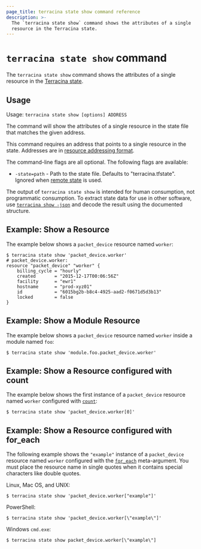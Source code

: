 ```yaml
---
page_title: terracina state show command reference
description: >-
  The `terracina state show` command shows the attributes of a single
  resource in the Terracina state.
---
```


# `terracina state show` command

The `terracina state show` command shows the attributes of a
single resource in the
[Terracina state](/terracina/language/state).

## Usage

Usage: `terracina state show [options] ADDRESS`

The command will show the attributes of a single resource in the
state file that matches the given address.

This command requires an address that points to a single resource in the
state. Addresses are
in [resource addressing format](/terracina/cli/state/resource-addressing).

The command-line flags are all optional. The following flags are available:

* `-state=path` - Path to the state file. Defaults to "terracina.tfstate".
  Ignored when [remote state](/terracina/language/state/remote) is used.

The output of `terracina state show` is intended for human consumption, not
programmatic consumption. To extract state data for use in other software, use
[`terracina show -json`](/terracina/cli/commands/show#json-output) and decode the result
using the documented structure.

## Example: Show a Resource

The example below shows a `packet_device` resource named `worker`:

```
$ terracina state show 'packet_device.worker'
# packet_device.worker:
resource "packet_device" "worker" {
    billing_cycle = "hourly"
    created       = "2015-12-17T00:06:56Z"
    facility      = "ewr1"
    hostname      = "prod-xyz01"
    id            = "6015bg2b-b8c4-4925-aad2-f0671d5d3b13"
    locked        = false
}
```

## Example: Show a Module Resource

The example below shows a `packet_device` resource named `worker` inside a module named `foo`:

```shell
$ terracina state show 'module.foo.packet_device.worker'
```

## Example: Show a Resource configured with count

The example below shows the first instance of a `packet_device` resource named `worker` configured with
[`count`](/terracina/language/meta-arguments/count):

```shell
$ terracina state show 'packet_device.worker[0]'
```

## Example: Show a Resource configured with for_each

The following example shows the `"example"` instance of a `packet_device` resource named `worker` configured with the [`for_each`](/terracina/language/meta-arguments/for_each) meta-argument. You must place the resource name in single quotes when it contains special characters like double quotes.

Linux, Mac OS, and UNIX:

```shell
$ terracina state show 'packet_device.worker["example"]'
```

PowerShell:

```shell
$ terracina state show 'packet_device.worker[\"example\"]'
```

Windows `cmd.exe`:

```shell
$ terracina state show packet_device.worker[\"example\"]
```
